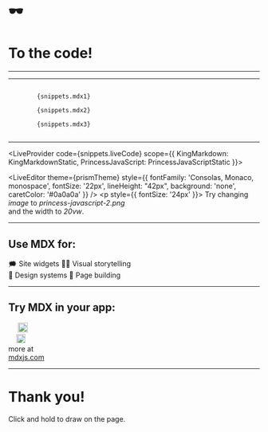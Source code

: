 

# 🕶️

# To the code!

---

<KingMarkdown codeSnippet={snippets.jsx1} />

---

<Appear>
  <Horizontal>
    <KingMarkdown width="25vw" hoverable={false} />
    <Box>
      <Code>
        {snippets.mdx1}
      </Code>
    </Box>
  </Horizontal>
  <Horizontal>
    <KingMarkdown width="35vw" hoverable={false} />
    <Box>
      <Code>
        {snippets.mdx2}
      </Code>
    </Box>
  </Horizontal>
  <Horizontal>
    <KingMarkdown width="35vw" image="king-markdown-2.png" hoverable={false} />
    <Box>
      <Code>
        {snippets.mdx3}
      </Code>
    </Box>
  </Horizontal>
</Appear>

---

<LiveProvider
    code={snippets.liveCode}
    scope={{ 
      KingMarkdown: KingMarkdownStatic, 
      PrincessJavaScript: PrincessJavaScriptStatic }}>
  <Horizontal width="90vw">
    <LivePreview />
    <div>
      <Box>
        <LiveEditor theme={prismTheme} style={{ 
          fontFamily: 'Consolas, Monaco, monospace',
          fontSize: '22px', lineHeight: "42px",
          background: 'none', caretColor: '#0a0a0a' }} />
      </Box>
      <p style={{ fontSize: '24px' }}>
        Try changing <i>image</i> to <i>princess-javascript-2.png</i><br/>
        and the width to <i>20vw</i>.
      </p>
    </div>
  </Horizontal>
</LiveProvider>

---

## Use MDX for:

<Spacer height="10vh" />

<Horizontal width="80vw">
  <div>
    🗯️ Site widgets
    <Spacer height="5vh" />
    👨‍🎨 Visual storytelling
  </div>
  <div>
    💅 Design systems
    <Spacer height="5vh" />
    🚜 Page building
  </div>
</Horizontal>

---

## Try MDX in your app:

<Spacer height="10vh" />

<Horizontal width="90vw">
  <div>
    <img src="/images/gatsby-logo.png" width="15vw" />
    <Spacer height="5vh" />
    <img src="/images/parcel-logo.png" width="20vw" />
  </div>
  <div>
    <img src="/images/nextjs-logo.png" width="12vw" />
    <Spacer height="5vh" />
    <img src="/images/webpack-logo.png" width= "18vw" />
  </div>
  <div>
    more at <br/>
    <a href="https://mdxjs.com/">mdxjs.com</a>
  </div>
</Horizontal>

---

<Drawable color="#ce4999" width={20}>

# Thank you!

<div style={{ fontSize: "24px" }}>
  Click and hold to draw on the page.
</div>

</Drawable>